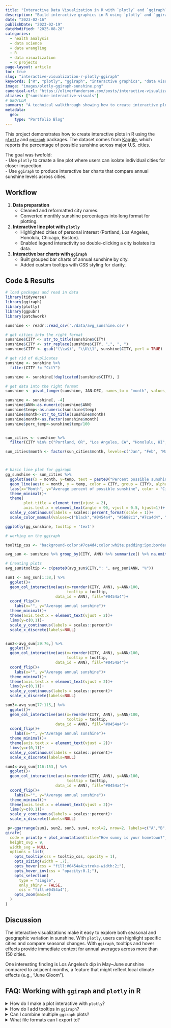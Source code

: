 ```yaml
---
title: "Interactive Data Visualization in R with `plotly` and `ggiraph`"
description: "Build interactive graphics in R using `plotly` and `ggiraph`. Explore sunshine data across U.S. cities, compare patterns, and highlight anomalies."
date: "2023-02-16"
publishDate: "2023-02-19"
dateModified: "2025-08-28"
categories:
  - health analysis
  - data science
  - data wrangling
  - R
  - data visualization
  - R projects
page-layout: article
toc: true
slug: "interactive-visualization-r-plotly-ggiraph"
keywords: ["R", "plotly", "ggiraph", "interactive graphics", "data visualization", "sunshine dataset", "US cities"]
image: "images/plotly-ggiraph-sunshine.png"
canonical-url: "https://oliverfanderson.com/posts/interactive-visualization-r-plotly-ggiraph"
aliases: ["sunshine-interactive-visuals"]
# GEO/LLM
summary: "A technical walkthrough showing how to create interactive plots in R using `plotly` and `ggiraph` with sunshine data across U.S. cities."
metadata:
  geo:
    type: "Portfolio Blog"
---
```


```{=html}
<style>
.keywords {
  display: none !important;
}
</style>
```

This project demonstrates how to create interactive plots in R using the [`plotly`](https://plotly.com/r/ "Plotly - R Package"){target="blank"} and [`ggiraph`](https://davidgohel.github.io/ggiraph/ "Ggiraph - R Package"){target="blank"} packages. The dataset comes from [Kaggle](https://www.kaggle.com/datasets/thedevastator/annual-percent-of-possible-sunshine-by-us-city "Annual Percent of Possible Sunshine by US City - Kaggle"){target="blank"}, which reports the percentage of possible sunshine across major U.S. cities.

The goal was twofold:\
- Use `plotly` to create a line plot where users can isolate individual cities for closer inspection.\
- Use `ggiraph` to produce interactive bar charts that compare annual sunshine levels across cities.

## Workflow

1.  **Data preparation**
    -   Cleaned and reformatted city names.\
    -   Converted monthly sunshine percentages into long format for plotting.\
2.  **Interactive line plot with `plotly`**
    -   Highlighted cities of personal interest (Portland, Los Angeles, Honolulu, Chicago, Boston).\
    -   Enabled legend interactivity so double-clicking a city isolates its data.\
3.  **Interactive bar charts with `ggiraph`**
    -   Built grouped bar charts of annual sunshine by city.\
    -   Added custom tooltips with CSS styling for clarity.

## Code & Results

```r
# load packages and read in data
library(tidyverse)
library(ggiraph)
library(plotly)
library(ggpubr)
library(patchwork)

sunshine <- readr::read_csv('./data/avg_sunshine.csv')

# get cities into the right format
sunshine$CITY <- str_to_title(sunshine$CITY)
sunshine$CITY <- str_replace(sunshine$CITY, ",", ", ")
sunshine$CITY <- gsub("(\\w$)", "\\U\\1", sunshine$CITY, perl = TRUE)

# get rid of duplicates
sunshine <- sunshine %>% 
  filter(CITY != "CitY")

sunshine <- sunshine[!duplicated(sunshine$CITY), ]

# get data into the right format
sunshine <- pivot_longer(sunshine, JAN:DEC, names_to = "month", values_to = "temp")

sunshine <- sunshine[, -4]
sunshine$ANN<-as.numeric(sunshine$ANN)
sunshine$temp<-as.numeric(sunshine$temp)
sunshine$month<-str_to_title(sunshine$month)
sunshine$month<-as.factor(sunshine$month)
sunshine$perc_temp<-sunshine$temp/100


sun_cities <- sunshine %>% 
  filter(CITY %in% c("Portland, OR", "Los Angeles, CA", "Honolulu, HI", "Chicago, IL", "Boston, MA"))

sun_cities$month <- factor(sun_cities$month, levels=c("Jan", "Feb", "Mar", "Apr", "May", "Jun", "Jul", "Aug", "Sep", "Oct", "Nov", "Dec"))



# basic line plot for ggiraph
gg_sunshine <- sun_cities %>%  
  ggplot(aes(x = month, y=temp, text = paste0("Percent possible sunshine in\n",CITY, ": ", temp, "% in ", month))) +
  geom_line(aes(x = month, y = temp, color = CITY, group = CITY), alpha=0.8)+
  labs(x="Month", y="Average percent of possible sunshine", color = "City", caption = "Data from Kaggle.com: uploaded by user thedevastator", title = "How sunny are the cities that \nare important to me?", subtitle = "Measured by time of sunshine reaching earth from sunrise to sunset")+
  theme_minimal()+
  theme(
        plot.title = element_text(vjust = 2),
        axis.text.x = element_text(angle = 90, vjust = 0.5, hjust=1))+
  scale_y_continuous(labels = scales::percent_format(scale = 1))+
  scale_color_manual(values=c("black","#0454a4", "#5688c1","#7ca4d4", "#b8cee6"))

ggplotly(gg_sunshine, tooltip = 'text')

# working on the ggiraph

tooltip_css <- "background-color:#7ca4d4;color:white;padding:5px;border-radius:3px;"

avg_sun <- sunshine %>% group_by(CITY, ANN) %>% summarize() %>% na.omit()

# Creating plots
avg_sun$tooltip <- c(paste0(avg_sun$CITY,": ", avg_sun$ANN, "%"))

sun1 <- avg_sun[1:38,] %>% 
  ggplot()+
  geom_col_interactive(aes(x=reorder(CITY, ANN), y=ANN/100,
                           tooltip = tooltip,
                      data_id = ANN), fill="#0454a4")+
  coord_flip()+
    labs(x="", y="Average annual sunshine")+
  theme_minimal()+
  theme(axis.text.x = element_text(vjust = 2))+
  lims(y=c(0,1))+
  scale_y_continuous(labels = scales::percent)+
  scale_x_discrete(labels=NULL)


sun2<-avg_sun[39:76,] %>% 
  ggplot()+
  geom_col_interactive(aes(x=reorder(CITY, ANN), y=ANN/100,
                           tooltip = tooltip,
                      data_id = ANN), fill="#0454a4")+
  coord_flip()+
    labs(x="", y="Average annual sunshine")+
  theme_minimal()+
  theme(axis.text.x = element_text(vjust = 2))+
  lims(y=c(0,1))+
  scale_y_continuous(labels = scales::percent)+
  scale_x_discrete(labels=NULL)

sun3<-avg_sun[77:115,] %>% 
  ggplot()+
  geom_col_interactive(aes(x=reorder(CITY, ANN), y=ANN/100,
                           tooltip = tooltip,
                      data_id = ANN), fill="#0454a4")+
  coord_flip()+
    labs(x="", y="Average annual sunshine")+
  theme_minimal()+
  theme(axis.text.x = element_text(vjust = 2))+
  lims(y=c(0,1))+
  scale_y_continuous(labels = scales::percent)+
  scale_x_discrete(labels=NULL)

sun4<-avg_sun[116:153,] %>% 
  ggplot()+
  geom_col_interactive(aes(x=reorder(CITY, ANN), y=ANN/100,
                           tooltip = tooltip,
                      data_id = ANN), fill="#0454a4")+
  coord_flip()+
    labs(x="", y="Average annual sunshine")+
  theme_minimal()+
  theme(axis.text.x = element_text(vjust = 2))+
  lims(y=c(0,1))+
  scale_y_continuous(labels = scales::percent)+
  scale_x_discrete(labels=NULL)

 p<-ggarrange(sun1, sun2, sun3, sun4, ncol=2, nrow=2, labels=c("A","B","C","D"))
girafe(
  code = print(p + plot_annotation(title="How sunny is your hometown?", subtitle = "Measured by time of sun shine reaching earth from sunrise to sunset", caption = "A: Abilene TX - Des Moines, IA\nB: Detroit, MI - Las Vegas, NV\nC: Lihue, HI - Providence, RI\nD: Pueblo, CO - Yap- W Caroline Is., PC\nData from Kaggle.com: uploaded by user thedevastator", theme = theme(plot.caption.position = "plot", plot.caption = element_text(hjust = 0)))),
  height_svg = 9,
  width_svg = NULL,
  options = list(
    opts_tooltip(css = tooltip_css, opacity = 1),
    opts_sizing(width = .7),
    opts_hover(css = "fill:#0454a4;stroke-width:2;"),
    opts_hover_inv(css = "opacity:0.1;"),
    opts_selection(
      type = "single", 
      only_shiny = FALSE,
      css = "fill:#0454a4"),
    opts_zoom(max=4)
  )
)
```

## Discussion

The interactive visualizations make it easy to explore both seasonal and geographic variation in sunshine. With `plotly`, users can highlight specific cities and compare seasonal changes. With `ggiraph`, tooltips and hover effects provide immediate context for annual averages across more than 150 cities.

One interesting finding is Los Angeles’s dip in May–June sunshine compared to adjacent months, a feature that might reflect local climate effects (e.g., "June Gloom").

## FAQ: Working with `ggiraph` and `plotly` in R

::::::: faqs-container
<details class="faq">

<summary>[How do I make a plot interactive with `plotly`?]{.faq-question}</summary>

::: faq-answer
Wrap a `ggplot` object in `ggplotly()` or build directly with `plot_ly()`. Interactivity (zoom, pan, legend toggling) is handled automatically.
:::

</details>

<details class="faq">

<summary>[How do I add tooltips in `ggiraph`?]{.faq-question}</summary>

::: faq-answer
Use `geom_col_interactive()` or `geom_point_interactive()` with a tooltip aesthetic. Custom styling can be passed through `opts_tooltip()`.
:::

</details>

<details class="faq">

<summary>[Can I combine multiple `ggiraph` plots?]{.faq-question}</summary>

::: faq-answer
Yes. Arrange them with packages like `patchwork` or `ggpubr`, then pass the combined object into `girafe()`.
:::

</details>

<details class="faq">

<summary>[What file formats can I export to?]{.faq-question}</summary>

::: faq-answer
Both packages support exporting to HTML. `ggiraph` visualizations can also be integrated into Shiny apps, R Markdown, and Quarto documents.
:::

</details>
:::::::

```{=html}
<script type="application/ld+json">
{
  "@context": "https://schema.org",
  "@type": "BlogPosting",
  "headline": "Interactive Data Visualization in R with plotly and ggiraph",
  "description": "Build interactive graphics in R using plotly and ggiraph. Explore sunshine data across U.S. cities, compare patterns, and highlight anomalies.",
  "datePublished": "2023-02-16",
  "dateModified": "2023-02-16",
  "image": "https://oliverfanderson.com/images/plotly-ggiraph-sunshine.png",
  "url": "https://oliverfanderson.com/blog/interactive-visualization-r-plotly-ggiraph",
  "mainEntityOfPage": {
    "@type": "WebPage",
    "@id": "https://oliverfanderson.com/blog/interactive-visualization-r-plotly-ggiraph"
  },
  "keywords": ["R", "plotly", "ggiraph", "interactive graphics", "data visualization", "sunshine dataset", "US cities"],
  "codeSampleType": "full",
  "programmingLanguage": "R",
  "hasPart": [{
    "@type": "SoftwareSourceCode",
    "name": "Interactive Data Visualization in R ",
    "description": "R code for loading and preparing sunshine trends in US cities data for interactive data visualization.",
    "programmingLanguage": "R",
    "codeSampleType": "code snippet"
  },
  "isBasedOn": {
    "@type": "Dataset",
    "name": "Annual Percent of Possible Sunshine by US City",
    "url": "https://www.kaggle.com/datasets/thedevastator/annual-percent-of-possible-sunshine-by-us-city"
  },
  "mentions": [
    {
      "@type": "SoftwareSourceCode",
      "name": "plotly",
      "programmingLanguage": "R",
      "codeRepository": "https://plotly.com/r/"
    },
    {
      "@type": "SoftwareSourceCode",
      "name": "ggiraph",
      "programmingLanguage": "R",
      "codeRepository": "https://davidgohel.github.io/ggiraph/"
    }
  ]
}
</script>
```